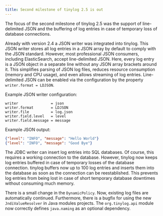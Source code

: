 ```yaml
---
title: Second milestone of tinylog 2.5 is out
---
```


The focus of the second milestone of tinylog 2.5 was the support of line-delimited JSON and the buffering of log entries in case of temporary loss of database connections.

Already with version 2.4 a JSON writer was integrated into tinylog. This JSON writer stores all log entries in a JSON array by default to comply with the JSON standard. However, most professional JSON consumers, including ElasticSearch, accept line-delimited JSON. Here, every log entry is a JSON object in a separate line without any JSON array brackets around it. This simplifies parsing of JSON log files, reduces resource consumption (memory and CPU usage), and even allows streaming of log entries. Line-delimited JSON can be enabled via the configuration by the property `writer.format = LDJSON`.

Example JSON writer configuration:

```properties
writer               = json
writer.format        = LDJSON
writer.file          = log.json
writer.field.level   = level
writer.field.message = message
```

Example JSON output:

```json
{"level": "INFO", "message": "Hello World"}
{"level": "INFO", "message": "Good Bye"}
```

The JDBC writer can insert log entries into SQL databases. Of course, this requires a working connection to the database. However, tinylog now keeps log entries buffered in case of temporary losses of the database connection. tinylog buffers now up to 100 log entries and inserts them into the database as soon as the connection can be reestablished. This prevents log entries from being lost in case of short temporary database downtimes without consuming much memory.

There is a small change in the `DynamicPolicy`. Now, existing log files are automatically continued. Furthermore, there is a bugfix for using the new `JndiValueResolver` in Java modules projects. The `org.tinylog.api` module now correctly defines `java.naming` as an optional dependency.
